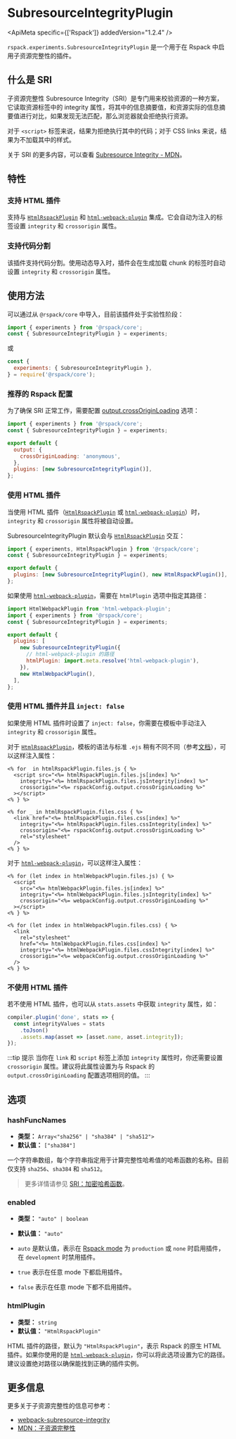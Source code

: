 
# SubresourceIntegrityPlugin

<ApiMeta specific={['Rspack']} addedVersion="1.2.4" />

`rspack.experiments.SubresourceIntegrityPlugin` 是一个用于在 Rspack 中启用子资源完整性的插件。

## 什么是 SRI

子资源完整性 Subresource Integrity（SRI）是专门用来校验资源的一种方案，它读取资源标签中的 integrity 属性，将其中的信息摘要值，和资源实际的信息摘要值进行对比，如果发现无法匹配，那么浏览器就会拒绝执行资源。

对于 `<script>` 标签来说，结果为拒绝执行其中的代码；对于 CSS links 来说，结果为不加载其中的样式。

关于 SRI 的更多内容，可以查看 [Subresource Integrity - MDN](https://developer.mozilla.org/zh-CN/docs/Web/Security/Subresource_Integrity)。

## 特性

### 支持 HTML 插件

支持与 [`HtmlRspackPlugin`](/plugins/rspack/html-rspack-plugin) 和 [`html-webpack-plugin`](https://github.com/jantimon/html-webpack-plugin) 集成。它会自动为注入的标签设置 `integrity` 和 `crossorigin` 属性。

### 支持代码分割

该插件支持代码分割。使用动态导入时，插件会在生成加载 chunk 的标签时自动设置 `integrity` 和 `crossorigin` 属性。

## 使用方法

可以通过从 `@rspack/core` 中导入，目前该插件处于实验性阶段：

```js title="rspack.config.mjs"
import { experiments } from '@rspack/core';
const { SubresourceIntegrityPlugin } = experiments;
```

或

```js title="rspack.config.cjs"
const {
  experiments: { SubresourceIntegrityPlugin },
} = require('@rspack/core');
```

### 推荐的 Rspack 配置

为了确保 SRI 正常工作，需要配置 [output.crossOriginLoading](/config/output#outputcrossoriginloading) 选项：

```js title="rspack.config.mjs"
import { experiments } from '@rspack/core';
const { SubresourceIntegrityPlugin } = experiments;

export default {
  output: {
    crossOriginLoading: 'anonymous',
  },
  plugins: [new SubresourceIntegrityPlugin()],
};
```

### 使用 HTML 插件

当使用 HTML 插件（[`HtmlRspackPlugin`](/plugins/rspack/html-rspack-plugin.mdx) 或 [`html-webpack-plugin`](https://github.com/jantimon/html-webpack-plugin)）时，`integrity` 和 `crossorigin` 属性将被自动设置。

SubresourceIntegrityPlugin 默认会与 [`HtmlRspackPlugin`](/plugins/rspack/html-rspack-plugin.mdx) 交互：

```js title="rspack.config.mjs"
import { experiments, HtmlRspackPlugin } from '@rspack/core';
const { SubresourceIntegrityPlugin } = experiments;

export default {
  plugins: [new SubresourceIntegrityPlugin(), new HtmlRspackPlugin()],
};
```

如果使用 [`html-webpack-plugin`](https://github.com/jantimon/html-webpack-plugin)，需要在 `htmlPlugin` 选项中指定其路径：

```js title="rspack.config.mjs"
import HtmlWebpackPlugin from 'html-webpack-plugin';
import { experiments } from '@rspack/core';
const { SubresourceIntegrityPlugin } = experiments;

export default {
  plugins: [
    new SubresourceIntegrityPlugin({
      // html-webpack-plugin 的路径
      htmlPlugin: import.meta.resolve('html-webpack-plugin'),
    }),
    new HtmlWebpackPlugin(),
  ],
};
```

### 使用 HTML 插件并且 `inject: false`

如果使用 HTML 插件时设置了 `inject: false`，你需要在模板中手动注入 `integrity` 和 `crossorigin` 属性。

对于 [`HtmlRspackPlugin`](/plugins/rspack/html-rspack-plugin.mdx)，模板的语法与标准 `.ejs` 稍有不同不同（参考[文档](/plugins/rspack/html-rspack-plugin#supported-ejs-syntax)），可以这样注入属性：

```ejs title="index.ejs"
<% for  in htmlRspackPlugin.files.js { %>
  <script src="<%= htmlRspackPlugin.files.js[index] %>"
    integrity="<%= htmlRspackPlugin.files.jsIntegrity[index] %>"
    crossorigin="<%= rspackConfig.output.crossOriginLoading %>"
  ></script>
<% } %>

<% for _ in htmlRspackPlugin.files.css { %>
  <link href="<%= htmlRspackPlugin.files.css[index] %>"
    integrity="<%= htmlRspackPlugin.files.cssIntegrity[index] %>"
    crossorigin="<%= rspackConfig.output.crossOriginLoading %>"
    rel="stylesheet"
  />
<% } %>
```

对于 [`html-webpack-plugin`](https://github.com/jantimon/html-webpack-plugin)，可以这样注入属性：

```ejs title="index.ejs"
<% for (let index in htmlWebpackPlugin.files.js) { %>
  <script
    src="<%= htmlWebpackPlugin.files.js[index] %>"
    integrity="<%= htmlWebpackPlugin.files.jsIntegrity[index] %>"
    crossorigin="<%= webpackConfig.output.crossOriginLoading %>"
  ></script>
<% } %>

<% for (let index in htmlWebpackPlugin.files.css) { %>
  <link
    rel="stylesheet"
    href="<%= htmlWebpackPlugin.files.css[index] %>"
    integrity="<%= htmlWebpackPlugin.files.cssIntegrity[index] %>"
    crossorigin="<%= webpackConfig.output.crossOriginLoading %>"
  />
<% } %>
```

### 不使用 HTML 插件

若不使用 HTML 插件，也可以从 `stats.assets` 中获取 `integrity` 属性，如：

```js
compiler.plugin('done', stats => {
  const integrityValues = stats
    .toJson()
    .assets.map(asset => [asset.name, asset.integrity]);
});
```

:::tip 提示
当你在 `link` 和 `script` 标签上添加 `integrity` 属性时，你还需要设置 `crossorigin` 属性。建议将此属性设置为与 Rspack 的 `output.crossOriginLoading` 配置选项相同的值。
:::

## 选项

### hashFuncNames

- **类型：** `Array<"sha256" | "sha384" | "sha512">`
- **默认值：** `["sha384"]`

一个字符串数组，每个字符串指定用于计算完整性哈希值的哈希函数的名称。目前仅支持 `sha256`、`sha384` 和 `sha512`。

> 更多详情请参见 [SRI：加密哈希函数](http://www.w3.org/TR/SRI/#cryptographic-hash-functions)。

### enabled

- **类型：** `"auto" | boolean`
- **默认值：** `"auto"`

- `auto` 是默认值，表示在 [Rspack mode](/config/mode) 为 `production` 或 `none` 时启用插件，在 `development` 时禁用插件。
- `true` 表示在任意 mode 下都启用插件。
- `false` 表示在任意 mode 下都不启用插件。

### htmlPlugin

- **类型：** `string`
- **默认值：** `"HtmlRspackPlugin"`

HTML 插件的路径，默认为 `"HtmlRspackPlugin"`，表示 Rspack 的原生 HTML 插件。如果你使用的是 [`html-webpack-plugin`](https://github.com/jantimon/html-webpack-plugin)，你可以将此选项设置为它的路径。建议设置绝对路径以确保能找到正确的插件实例。

## 更多信息

更多关于子资源完整性的信息可参考：

- [webpack-subresource-integrity](https://github.com/waysact/webpack-subresource-integrity/blob/main/webpack-subresource-integrity/README.md)
- [MDN：子资源完整性](https://developer.mozilla.org/en-US/docs/Web/Security/Subresource_Integrity)
